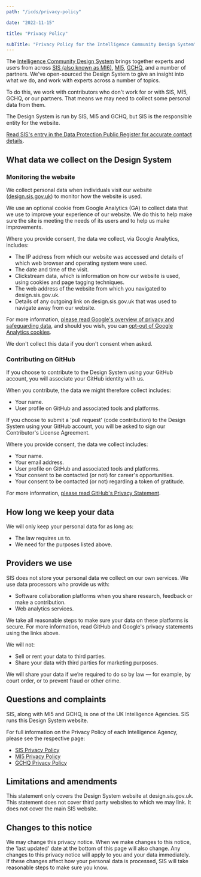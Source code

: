 ```yaml
---
path: "/icds/privacy-policy"

date: "2022-11-15"

title: "Privacy Policy"

subTitle: "Privacy Policy for the Intelligence Community Design System"
---
```


The [Intelligence Community Design System](/) brings together experts and users from across [SIS (also known as MI6)](https://sis.gov.uk), [MI5](https://www.mi5.gov.uk), [GCHQ](https://gchq.gov.uk), and a number of partners. We've open-sourced the Design System to give an insight into what we do, and work with experts across a number of topics.

To do this, we work with contributors who don't work for or with SIS, MI5, GCHQ, or our partners. That means we may need to collect some personal data from them.

The Design System is run by SIS, MI5 and GCHQ, but SIS is the responsible entity for the website.

[Read SIS's entry in the Data Protection Public Register for accurate contact details](https://ico.org.uk/ESDWebPages/Entry/ZA455227).

## What data we collect on the Design System

### Monitoring the website

We collect personal data when individuals visit our website ([design.sis.gov.uk](design.sis.gov.uk)) to monitor how the website is used.

We use an optional cookie from Google Analytics (GA) to collect data that we use to improve your experience of our website. We do this to help make sure the site is meeting the needs of its users and to help us make improvements.

Where you provide consent, the data we collect, via Google Analytics, includes:

- The IP address from which our website was accessed and details of which web browser and operating system were used.
- The date and time of the visit.
- Clickstream data, which is information on how our website is used, using cookies and page tagging techniques.
- The web address of the website from which you navigated to design.sis.gov.uk.
- Details of any outgoing link on design.sis.gov.uk that was used to navigate away from our website.

For more information, [please read Google's overview of privacy and safeguarding data](https://support.google.com/analytics/answer/6004245), and should you wish, you can [opt-out of Google Analytics cookies](https://tools.google.com/dlpage/gaoptout).

We don't collect this data if you don't consent when asked.

### Contributing on GitHub

If you choose to contribute to the Design System using your GitHub account, you will associate your GitHub identity with us.

When you contribute, the data we might therefore collect includes:

- Your name.
- User profile on GitHub and associated tools and platforms.

If you choose to submit a 'pull request' (code contribution) to the Design System using your GitHub account, you will be asked to sign our Contributor's License Agreement.

Where you provide consent, the data we collect includes:

- Your name.
- Your email address.
- User profile on GitHub and associated tools and platforms.
- Your consent to be contacted (or not) for career's opportunities.
- Your consent to be contacted (or not) regarding a token of gratitude.

For more information, [please read GitHub's Privacy Statement](https://docs.github.com/en/site-policy/privacy-policies/github-privacy-statement).

## How long we keep your data

We will only keep your personal data for as long as:

- The law requires us to.
- We need for the purposes listed above.

## Providers we use

SIS does not store your personal data we collect on our own services. We use data processors who provide us with:

- Software collaboration platforms when you share research, feedback or make a contribution.
- Web analytics services.

We take all reasonable steps to make sure your data on these platforms is secure. For more information, read GitHub and Google's privacy statements using the links above.

We will not:

- Sell or rent your data to third parties.
- Share your data with third parties for marketing purposes.

We will share your data if we’re required to do so by law — for example, by court order, or to prevent fraud or other crime.

## Questions and complaints

SIS, along with MI5 and GCHQ, is one of the UK Intelligence Agencies. SIS runs this Design System website.

For full information on the Privacy Policy of each Intelligence Agency, please see the respective page:

- [SIS Privacy Policy](https://www.sis.gov.uk/privacy-policy.html)
- [MI5 Privacy Policy](https://www.mi5.gov.uk/privacy-policy)
- [GCHQ Privacy Policy](https://www.gchq.gov.uk/section/about-this-website/privacy)

## Limitations and amendments

This statement only covers the Design System website at design.sis.gov.uk. This statement does not cover third party websites to which we may link. It does not cover the main SIS website.

## Changes to this notice

We may change this privacy notice. When we make changes to this notice, the 'last updated' date at the bottom of this page will also change. Any changes to this privacy notice will apply to you and your data immediately. If these changes affect how your personal data is processed, SIS will take reasonable steps to make sure you know.
